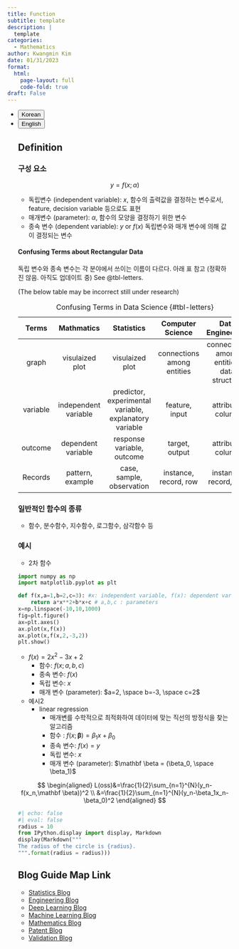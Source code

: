 ```yaml
---
title: Function
subtitle: template
description: |
  template
categories:
  - Mathematics
author: Kwangmin Kim
date: 01/31/2023
format: 
  html:
    page-layout: full
    code-fold: true
draft: False
---
```



<ul class="nav nav-pills" id="language-tab" role="tablist">
  <li class="nav-item" role="presentation">
    <button class="nav-link active" id="Korean-tab" data-bs-toggle="tab" data-bs-target="#Korean" type="button" role="tab" aria-controls="Korean" aria-selected="true">Korean</button>
  </li>
  <li class="nav-item" role="presentation">
    <button class="nav-link" id="English-tab" data-bs-toggle="tab" data-bs-target="#English" type="button" role="tab" aria-controls="knitr" aria-selected="false">English</button>
  </li>

<div class="tab-content" id="language-tabcontent">

<div class="tab-pane fade  show active" id="Korean" role="tabpanel" aria-labelledby="Korean-tab">

## Definition

### 구성 요소
$$
y=f(x;\alpha)
$$

* 독립변수 (independent variable): $x$, 함수의 출력값을 결정하는 변수로서, feature, decision variable 등으로도 표현
* 매개변수 (parameter): $\alpha$,  함수의 모양을 결정하기 위한 변수
* 종속 변수 (dependent variable): $y$ or $f(x)$ 독립변수와 매개 변수에 의해 값이 결정되는 변수

:::{.callout-tip}
#### Confusing Terms about Rectangular Data

독립 변수와 종속 변수는 각 분야에서 쓰이는 이름이 다르다. 아래 표 참고 (정확하진 않음. 아직도 업데이트 중) See @tbl-letters.

(The below table may be incorrect still under research)

|   Terms  | Mathmatics            | Statistics                                             | Computer Science           | Data Engineering |
|:--------:|:---------------------:|:------------------------------------------------------:|:--------------------------:|:----------------:|
| graph    | visulaized plot       | visulaized plot                                        | connections among entities | connections among entities, data structure   |
| variable | independent variable  | predictor, experimental variable, explanatory variable | feature, input             | attribute, column|
| outcome  | dependent variable    | response variable, outcome                             | target, output             | attribute, column|
| Records  | pattern, example      | case, sample, observation                              | instance, record, row     | instance, record, row|

: Confusing Terms in Data Science {#tbl-letters}
:::

### 일반적인 함수의 종류

* 함수, 분수함수, 지수함수, 로그함수, 삼각함수 등

### 예시

* 2차 함수

```python
import numpy as np
import matplotlib.pyplot as plt

def f(x,a=1,b=2,c=3): #x: independent variable, f(x): dependent variable
    return a*x**2+b*x+c # a,b,c : parameters
x=np.linspace(-10,10,1000)
fig=plt.figure()
ax=plt.axes()
ax.plot(x,f(x))
ax.plot(x,f(x,2,-3,2))
plt.show()

```

* $f(x)=2x^2-3x+2$
  * 함수: $f(x;a,b,c)$
  * 종속 변수: $f(x)$
  * 독립 변수: $x$
  * 매개 변수 (parameter): $a=2, \space b=-3, \space c=2$

* 예시2
  * linear regression 
    * 매개변를 수학적으로 최적화하여 데이터에 맞는 직선의 방정식을 찾는 알고리즘
    * 함수 : $f(x;\mathbf \beta)=\beta_1x+\beta_0$ 
    * 종속 변수: $f(x)=y$ 
    * 독립 변수: $x$
    * 매개 변수 (parameter): $\mathbf \beta = (\beta_0, \space \beta_1)$

$$
\begin{aligned}
L(oss)&=\frac{1}{2}\sum_{n=1}^{N}(y_n-f(x_n,\mathbf \beta))^2 \\
&=\frac{1}{2}\sum_{n=1}^{N}(y_n-\beta_1x_n-\beta_0)^2 
\end{aligned}
$$


</div>

<div class="tab-pane fade" id="English" role="tabpanel" aria-labelledby="English-tab">


</div>

```python
#| echo: false
#| eval: false 
radius = 10
from IPython.display import display, Markdown
display(Markdown("""
The radius of the circle is {radius}.
""".format(radius = radius)))
```


## Blog Guide Map Link

* [Statistics Blog](../guide_map/index.qmd)
* [Engineering Blog](../../Engineering/guide_map/index.qmd)
* [Deep Learning Blog](../../DL/guide_map/index.qmd)
* [Machine Learning Blog](../../ML/guide_map/index.qmd)
* [Mathematics Blog](../../Mathmatics/guide_map/index.qmd)
* [Patent Blog](../../Patent/guide_map/index.qmd)
* [Validation Blog](../../Validation/guide_map/index.qmd)